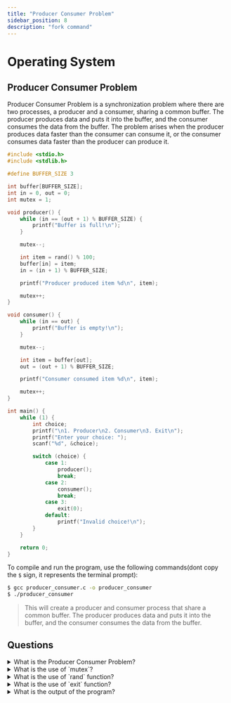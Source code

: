 ```yaml
---
title: "Producer Consumer Problem"
sidebar_position: 8
description: "fork command"
---
```



# <Heading name="banner" description="Producer Consumer">Operating System</Heading>

## Producer Consumer Problem

Producer Consumer Problem is a synchronization problem where there are two processes, a producer and a consumer, sharing a common buffer. The producer produces data and puts it into the buffer, and the consumer consumes the data from the buffer. The problem arises when the producer produces data faster than the consumer can consume it, or the consumer consumes data faster than the producer can produce it.

```c
#include <stdio.h>
#include <stdlib.h>

#define BUFFER_SIZE 3

int buffer[BUFFER_SIZE];
int in = 0, out = 0;
int mutex = 1;

void producer() {
    while (in == (out + 1) % BUFFER_SIZE) {
        printf("Buffer is full!\n");
    }

    mutex--;

    int item = rand() % 100;
    buffer[in] = item;
    in = (in + 1) % BUFFER_SIZE;

    printf("Producer produced item %d\n", item);

    mutex++;
}

void consumer() {
    while (in == out) {
        printf("Buffer is empty!\n");
    }

    mutex--;

    int item = buffer[out];
    out = (out + 1) % BUFFER_SIZE;

    printf("Consumer consumed item %d\n", item);

    mutex++;
}

int main() {
    while (1) {
        int choice;
        printf("\n1. Producer\n2. Consumer\n3. Exit\n");
        printf("Enter your choice: ");
        scanf("%d", &choice);

        switch (choice) {
            case 1:
                producer();
                break;
            case 2:
                consumer();
                break;
            case 3:
                exit(0);
            default:
                printf("Invalid choice!\n");
        }
    }

    return 0;
}

```

To compile and run the program, use the following commands(dont copy the `$` sign, it represents the terminal prompt):

```bash
$ gcc producer_consumer.c -o producer_consumer
$ ./producer_consumer
```

> This will create a producer and consumer process that share a common buffer. The producer produces data and puts it into the buffer, and the consumer consumes the data from the buffer.

## Questions

<details>
  <summary>What is the Producer Consumer Problem?</summary>
  <div>
    Producer Consumer Problem is a synchronization problem where there are two
    processes, a producer and a consumer, sharing a common buffer. The producer
    produces data and puts it into the buffer, and the consumer consumes the
    data from the buffer.
  </div>
</details>

<details>
  <summary>What is the use of `mutex`?</summary>
  <div>
    `mutex` is used to provide mutual exclusion between the producer and
    consumer processes. It ensures that only one process can access the buffer
    at a time.
  </div>
</details>

<details>
  <summary>What is the use of `rand` function?</summary>
  <div>
    `rand` function is used to generate a random number. In the program, it is
    used to generate a random item to be produced by the producer.
  </div>
</details>

<details>
  <summary>What is the use of `exit` function?</summary>
  <div>
    `exit` function is used to terminate the program. In the program, it is used
    to exit the program when the user chooses to exit.
  </div>
</details>

<details>
  <summary>What is the output of the program?</summary>
  <div>
    The program will create a producer and consumer process that share a common
    buffer. The producer produces data and puts it into the buffer, and the
    consumer consumes the data from the buffer.
  </div>
</details>
